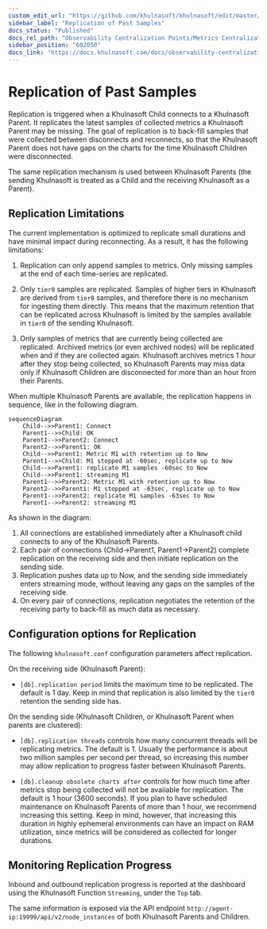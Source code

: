 ```yaml
---
custom_edit_url: "https://github.com/khulnasoft/khulnasoft/edit/master/docs/observability-centralization-points/metrics-centralization-points/replication-of-past-samples.md"
sidebar_label: "Replication of Past Samples"
docs_status: "Published"
docs_rel_path: "Observability Centralization Points/Metrics Centralization Points"
sidebar_position: "602050"
docs_link: "https://docs.khulnasoft.com/docs/observability-centralization-points/metrics-centralization-points/replication-of-past-samples"
---
```


# Replication of Past Samples

Replication is triggered when a Khulnasoft Child connects to a Khulnasoft Parent. It replicates the latest samples of collected metrics a Khulnasoft Parent may be missing. The goal of replication is to back-fill samples that were collected between disconnects and reconnects, so that the Khulnasoft Parent does not have gaps on the charts for the time Khulnasoft Children were disconnected.

The same replication mechanism is used between Khulnasoft Parents (the sending Khulnasoft is treated as a Child and the receiving Khulnasoft as a Parent).

## Replication Limitations

The current implementation is optimized to replicate small durations and have minimal impact during reconnecting. As a result, it has the following limitations:

1. Replication can only append samples to metrics. Only missing samples at the end of each time-series are replicated.

2. Only `tier0` samples are replicated. Samples of higher tiers in Khulnasoft are derived from `tier0` samples, and therefore there is no mechanism for ingesting them directly. This means that the maximum retention that can be replicated across Khulnasoft is limited by the samples available in `tier0` of the sending Khulnasoft.

3. Only samples of metrics that are currently being collected are replicated. Archived metrics (or even archived nodes) will be replicated when and if they are collected again. Khulnasoft archives metrics 1 hour after they stop being collected, so Khulnasoft Parents may miss data only if Khulnasoft Children are disconnected for more than an hour from their Parents.

When multiple Khulnasoft Parents are available, the replication happens in sequence, like in the following diagram.

```mermaid
sequenceDiagram
    Child-->>Parent1: Connect
    Parent1-->>Child: OK
    Parent1-->>Parent2: Connect
    Parent2-->>Parent1: OK
    Child-->>Parent1: Metric M1 with retention up to Now
    Parent1-->>Child: M1 stopped at -60sec, replicate up to Now
    Child-->>Parent1: replicate M1 samples -60sec to Now
    Child-->>Parent1: streaming M1
    Parent1-->>Parent2: Metric M1 with retention up to Now
    Parent2-->>Parent1: M1 stopped at -63sec, replicate up to Now
    Parent1-->>Parent2: replicate M1 samples -63sec to Now
    Parent1-->>Parent2: streaming M1
```

As shown in the diagram:

1. All connections are established immediately after a Khulnasoft child connects to any of the Khulnasoft Parents.
2. Each pair of connections (Child->Parent1, Parent1->Parent2) complete replication on the receiving side and then initiate replication on the sending side.
3. Replication pushes data up to Now, and the sending side immediately enters streaming mode, without leaving any gaps on the samples of the receiving side.
4. On every pair of connections, replication negotiates the retention of the receiving party to back-fill as much data as necessary.

## Configuration options for Replication

The following `khulnasoft.conf` configuration parameters affect replication.

On the receiving side (Khulnasoft Parent):

- `[db].replication period` limits the maximum time to be replicated. The default is 1 day. Keep in mind that replication is also limited by the `tier0` retention the sending side has.

On the sending side (Khulnasoft Children, or Khulnasoft Parent when parents are clustered):

- `[db].replication threads` controls how many concurrent threads will be replicating metrics. The default is 1. Usually the performance is about two million samples per second per thread, so increasing this number may allow replication to progress faster between Khulnasoft Parents.

- `[db].cleanup obsolete charts after` controls for how much time after metrics stop being collected will not be available for replication. The default is 1 hour (3600 seconds). If you plan to have scheduled maintenance on Khulnasoft Parents of more than 1 hour, we recommend increasing this setting. Keep in mind, however, that increasing this duration in highly ephemeral environments can have an impact on RAM utilization, since metrics will be considered as collected for longer durations.

## Monitoring Replication Progress

Inbound and outbound replication progress is reported at the dashboard using the Khulnasoft Function `Streaming`, under the `Top` tab.

The same information is exposed via the API endpoint `http://agent-ip:19999/api/v2/node_instances` of both Khulnasoft Parents and Children.
